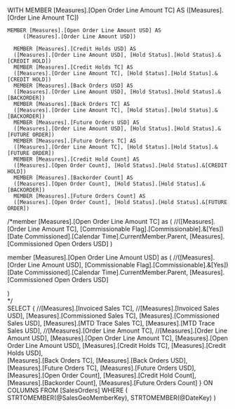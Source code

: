 ﻿WITH
	MEMBER [Measures].[Open Order Line Amount TC] AS
		 ([Measures].[Order Line Amount TC])

	MEMBER [Measures].[Open Order Line Amount USD] AS
		 ([Measures].[Order Line Amount USD])

      MEMBER [Measures].[Credit Holds USD] AS
      ([Measures].[Order Line Amount USD], [Hold Status].[Hold Status].&[CREDIT HOLD])
      MEMBER [Measures].[Credit Holds TC] AS
      ([Measures].[Order Line Amount TC], [Hold Status].[Hold Status].&[CREDIT HOLD])      
      MEMBER [Measures].[Back Orders USD] AS
      ([Measures].[Order Line Amount USD], [Hold Status].[Hold Status].&[BACKORDER])   
      MEMBER [Measures].[Back Orders TC] AS
      ([Measures].[Order Line Amount TC], [Hold Status].[Hold Status].&[BACKORDER])        
      MEMBER [Measures].[Future Orders USD] AS
      ([Measures].[Order Line Amount USD], [Hold Status].[Hold Status].&[FUTURE ORDER])  
      MEMBER [Measures].[Future Orders TC] AS
      ([Measures].[Order Line Amount TC], [Hold Status].[Hold Status].&[FUTURE ORDER])            
      MEMBER [Measures].[Credit Hold Count] AS
      ([Measures].[Open Order Count], [Hold Status].[Hold Status].&[CREDIT HOLD])   
      MEMBER [Measures].[Backorder Count] AS
      ([Measures].[Open Order Count], [Hold Status].[Hold Status].&[BACKORDER])                
      MEMBER [Measures].[Future Orders Count] AS
      ([Measures].[Open Order Count], [Hold Status].[Hold Status].&[FUTURE ORDER])     
      
/*member [Measures].[Open Order Line Amount TC] as
   ( 
	//([Measures].[Order Line Amount TC], [Commissionable Flag].[Commissionable].&[Yes]) 	
	 [Date Commissioned].[Calendar Time].CurrentMember.Parent, [Measures].[Commissioned Open Orders USD]
   )       
   
member [Measures].[Open Order Line Amount USD] as
   ( 
	//([Measures].[Order Line Amount USD], [Commissionable Flag].[Commissionable].&[Yes]) 	
	[Date Commissioned].[Calendar Time].CurrentMember.Parent, [Measures].[Commissioned Open Orders USD]
		
   )  
*/                       
SELECT 
{
	//[Measures].[Invoiced Sales TC],
	//[Measures].[Invoiced Sales USD],
	[Measures].[Commissioned Sales TC],
	[Measures].[Commissioned Sales USD],
	[Measures].[MTD Trace Sales TC],
	[Measures].[MTD Trace Sales USD],
	//[Measures].[Order Line Amount TC],
	//[Measures].[Order Line Amount USD],
	[Measures].[Open Order Line Amount TC],
	[Measures].[Open Order Line Amount USD],
	[Measures].[Credit Holds TC],
	[Measures].[Credit Holds USD],	
	[Measures].[Back Orders TC],
	[Measures].[Back Orders USD],	
	[Measures].[Future Orders TC],
	[Measures].[Future Orders USD],
	[Measures].[Open Order Count],
	[Measures].[Credit Hold Count],
	[Measures].[Backorder Count],
	[Measures].[Future Orders Count]
} ON COLUMNS
FROM 
	[SalesOrders]
WHERE (
STRTOMEMBER(@SalesGeoMemberKey),
STRTOMEMBER(@DateKey)
)
